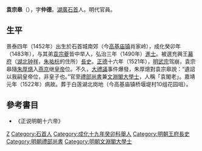 '''袁宗皋'''（{{bd|1452年||1522年|catIdx=Y袁}}），字'''仲德'''。[[湖廣|湖廣]][[石首|石首]]人。明代官員。

== 生平 ==
景泰四年（1452年）出生於石首城南郊（今[[高基庙镇|高基庙镇]]肖家岭），成化癸卯年（1483年），与其弟[[袁宗夔|袁宗夔]]皆中举人，弘治三年（1490年）[[進士|進士]]。被選充興王[[幕府|幕府]]（[[湖北|湖北]][[钟祥|钟祥]]，[[朱祐杬|朱祐杬]]的住所）[[長史|長史]]。[[正德_(明朝)|正德]]十六年（1521年），[[明武宗|明武宗]]驾崩，袁宗皋隨[[朱厚熜|朱厚熜]]入[[燕京|燕京]]继[[皇帝|皇帝]]位。不久，[[大禮議|大禮議]]事件爆發，朱厚熜對袁宗皋說：“遺詔以我嗣皇帝位，非皇子也。”官至[[禮部尚書|禮部尚書]]兼[[文淵閣|文淵閣]][[大學士|大學士]]，人稱「袁閣老」。嘉靖元年（1522年）病故。葬于白莲湖北岗地（今高基庙镇桥堰堤村10组花园咀）。

==參考書目==
* 《正说明朝十六帝》

{{並稱|明代石首縣“三閣老”|[[杨溥_(明朝)|杨溥]] - [[袁宗皋|袁宗皋]] - [[張璧_(明朝)|張璧]]}}
{{弘治三年庚戌科殿試金榜}}

{{Authority control}}

{{DEFAULTSORT:Yuan袁}}
[[Category:袁姓|Z]]
[[Category:石首人|Category:石首人]]
[[Category:成化十九年癸卯科舉人|Category:成化十九年癸卯科舉人]]
[[Category:明朝王府長史|Category:明朝王府長史]]
[[Category:明朝禮部尚書|Category:明朝禮部尚書]]
[[Category:明朝文淵閣大學士|Category:明朝文淵閣大學士]]